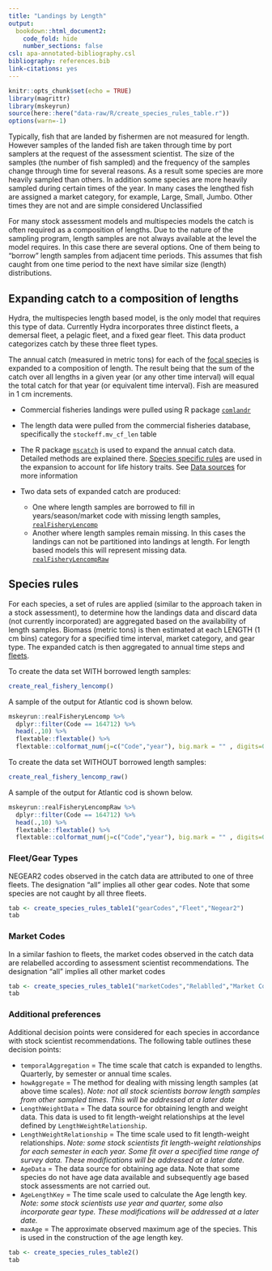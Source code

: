 ```yaml
---
title: "Landings by Length"
output:
  bookdown::html_document2:
    code_fold: hide
    number_sections: false
csl: apa-annotated-bibliography.csl
bibliography: references.bib
link-citations: yes
---
```


```r
knitr::opts_chunk$set(echo = TRUE)
library(magrittr)
library(mskeyrun)
source(here::here("data-raw/R/create_species_rules_table.r"))
options(warn=-1)
```

Typically, fish that are landed by fishermen are not measured for length. However samples of the landed fish are taken through time by port samplers at the request of the assessment scientist. The size of the samples (the number of fish sampled) and the frequency of the samples change through time for several reasons. As a result some species are more heavily sampled than others. In addition some species are more heavily sampled during certain times of the year. In many cases the lengthed fish are assigned a market category, for example, Large, Small, Jumbo. Other times they are not and are simple considered Unclassified

For many stock assessment models and multispecies models the catch is often required as a composition of lengths. Due to the nature of the sampling program, length samples are not always available at the level the model requires. In this case there are several options. One of them being to "borrow" length samples from adjacent time periods. This assumes that fish caught from one time period to the next have similar size (length) distributions.

## Expanding catch to a composition of lengths

Hydra, the multispecies length based model, is the only model that requires this type of data. Currently Hydra incorporates three distinct fleets, a demersal fleet, a pelagic fleet, and a fixed gear fleet. This data product categorizes catch by these three fleet types.

The annual catch (measured in metric tons) for each of the [focal species](stockAreas.html#focal) is expanded to a composition of length. The result being that the sum of the catch over all lengths in a given year (or any other time interval) will equal the total catch for that year (or equivalent time interval). Fish are measured in 1 cm increments.

* Commercial fisheries landings were pulled using R package [`comlandr`](https://noaa-edab.github.io/comlandr/)

* The length data were pulled from the commercial fisheries database, specifically the `stockeff.mv_cf_len` table

* The R package [`mscatch`](https://noaa-edab.github.io/mscatch/) is used to expand the annual catch data. Detailed methods are explained there. [Species specific rules](#rules) are used in the expansion to account for life history traits. See [Data sources](GBLandingLengthDataSources.html#function) for more information

* Two data sets of expanded catch are produced:
  * One where length samples are borrowed to fill in years/season/market code with missing length samples, [`realFisheryLencomp`](https://noaa-edab.github.io/ms-keyrun/reference/realFisheryLencomp.html)
  * Another where length samples remain missing. In this cases the landings can not be partitioned into landings at length. For length based models this will represent missing data. [`realFisheryLencompRaw`](https://noaa-edab.github.io/ms-keyrun/reference/realFisheryLencompRaw.html)

## Species rules {#rules}

For each species, a set of rules are applied (similar to the approach taken in a stock assessment), to determine how the landings data and discard data (not currently incorporated) are aggregated based on the availability of length samples. Biomass (metric tons) is then estimated at each LENGTH (1 cm bins) category for a specified time interval, market category, and gear type. The expanded catch is then aggregated to annual time steps and [fleets](https://noaa-edab.github.io/ms-keyrun/articles/GBFleetDecisions.html). 

To create the data set WITH borrowed length samples:
```r
create_real_fishery_lencomp()
```

A sample of the output for Atlantic cod is shown below.

```r
mskeyrun::realFisheryLencomp %>%
  dplyr::filter(Code == 164712) %>%
  head(.,10) %>%
  flextable::flextable() %>% 
  flextable::colformat_num(j=c("Code","year"), big.mark = "" , digits=0 )
```



To create the data set WITHOUT borrowed length samples:
```r
create_real_fishery_lencomp_raw()
```

A sample of the output for Atlantic cod is shown below.

```r
mskeyrun::realFisheryLencompRaw %>%
  dplyr::filter(Code == 164712) %>%
  head(.,10) %>%
  flextable::flextable() %>% 
  flextable::colformat_num(j=c("Code","year"), big.mark = "" , digits=0 )
```


### Fleet/Gear Types

NEGEAR2 codes observed in the catch data are attributed to one of three fleets. The designation "all" implies all other gear codes. Note that some species are not caught by all three fleets.

```r
tab <- create_species_rules_table1("gearCodes","Fleet","Negear2")
tab

```
### Market Codes

In a similar fashion to fleets, the market codes observed in the catch data are relabelled according to assessment scientist recommendations. The designation "all" implies all other market codes

```r
tab <- create_species_rules_table1("marketCodes","Relablled","Market Codes")
tab

```
### Additional preferences

Additional decision points were considered for each species in accordance with stock scientist recommendations. The following table outlines these decision points:

*   `temporalAggregation` = The time scale that catch is expanded to lengths. Quarterly, by semester or annual time scales.
*   `howAggregate` = The method for dealing with missing length samples (at above time scales). *Note: not all stock scientists borrow length samples from other sampled times. This will be addressed at a later date*
*   `LengthWeightData` = The data source for obtaining length and weight data. This data is used to fit length-weight relationships at the level defined by `LengthWeightRelationship`.
*   `LengthWeightRelationship` = The time scale used to fit length-weight relationships. *Note: some stock scientists fit length-weight relationships for each semester in each year. Some fit over a specified time range of survey data. These modifications will be addressed at a later date.*
*   `AgeData` = The data source for obtaining age data. Note that some species do not have age data available and subsequently age based stock assessments are not carried out.
*   `AgeLengthKey` = The time scale used to calculate the Age length key. *Note: some stock scientists use year and quarter, some also incorporate gear type. These modifications will be addressed at a later date. *
*   `maxAge` = The approximate observed maximum age of the species. This is used in the construction of the age length key.

```r
tab <- create_species_rules_table2()
tab

```
